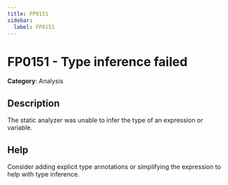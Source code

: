 ```yaml
---
title: FP0151
sidebar:
  label: FP0151
---
```


# FP0151 - Type inference failed

**Category**: Analysis

## Description

The static analyzer was unable to infer the type of an expression or variable.

## Help

Consider adding explicit type annotations or simplifying the expression to help with type inference.
